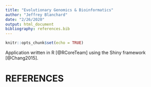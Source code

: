 ```yaml
---
title: "Evolutionary Genomics & Bioinformatics"
author: "Jeffrey Blanchard"
date: "2/26/2020"
output: html_document
bibliography: references.bib
---
```


```r
knitr::opts_chunk$set(echo = TRUE)
```

Application written in R [@RCoreTeam] using the Shiny framework [@Chang2015].

# REFERENCES